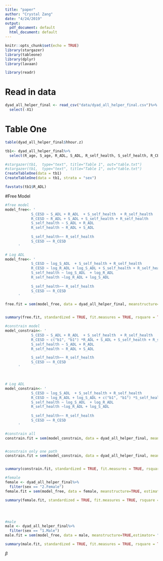 ```yaml
---
title: "paper"
author: "Crystal Zang"
date: "4/24/2019"
output:
  pdf_document: default
  html_document: default
---
```


```r
knitr::opts_chunk$set(echo = TRUE)
library(stargazer)
library(tableone)
library(dplyr)
library(lavaan)

library(readr)
```

# Read in data
```r
dyad_all_helper_final <- read_csv("data/dyad_all_helper_final.csv")%>%
  select(-X1)
```

# Table One
```r
table(dyad_all_helper_final$hhour.z)

tb1<- dyad_all_helper_final%>%
  select(R_age, S_age, R_ADL, S_ADL, R_self_health, S_self_health, R_CESD, S_CESD, sex, cohort)

#stargazer(tb1,  type="text", title="Table 1", out="table.txt")
#stargazer(tb1,  type="text", title="Table 1", out="table.txt")
CreateTableOne(data = tb1)
CreateTableOne(data = tb1, strata = "sex")

favstats(tb1$R_ADL)
```


#Free Model
```r
#free model 
model_free<- '
            S_CESD ~ S_ADL + R_ADL  + S_self_health  + R_self_health 
            R_CESD ~ R_ADL + S_ADL + S_self_health + R_self_health 
            S_self_health ~ S_ADL + R_ADL
            R_self_health ~ R_ADL + S_ADL 
            
            S_self_health~~ R_self_health
            S_CESD ~~ R_CESD
      '

# Log ADL 
model_free<- '
            S_CESD ~ log_S_ADL  + S_self_health + R_self_health 
            R_CESD ~ log_R_ADL + log_S_ADL + S_self_health + R_self_health 
            S_self_health ~ log_S_ADL  + log_R_ADL
            R_self_health ~log_R_ADL + log_S_ADL
            
            S_self_health~~ R_self_health
            S_CESD ~~ R_CESD
      '

free.fit = sem(model_free, data = dyad_all_helper_final, meanstructure=TRUE, group= "sex", estimator="MLMV")


summary(free.fit, standardized = TRUE, fit.measures = TRUE, rsquare = TRUE)

```



```r
#constrain model 
model_constrain<- '
            S_CESD ~ S_ADL + R_ADL  + S_self_health  + R_self_health 
            R_CESD ~ c("b1", "b1") *R_ADL + S_ADL + S_self_health + R_self_health 
            S_self_health ~ S_ADL + R_ADL
            R_self_health ~ R_ADL + S_ADL 

            S_self_health~~ R_self_health
            S_CESD ~~ R_CESD
      '



# Log ADL 
model_constrain<- '
            S_CESD ~ log_S_ADL  + S_self_health + R_self_health 
            R_CESD ~ log_R_ADL + log_S_ADL + c("b1", "b1") *S_self_health + R_self_health 
            S_self_health ~ log_S_ADL  + log_R_ADL
            R_self_health ~log_R_ADL + log_S_ADL
            
            S_self_health~~ R_self_health
            S_CESD ~~ R_CESD
      '

#constrain all
constrain.fit = sem(model_constrain, data = dyad_all_helper_final, meanstructure=TRUE, group= "sex", estimator = "MLMV", group.equal = c("intercepts", "regressions"))


#constrain only one path
constrain.fit = sem(model_constrain, data = dyad_all_helper_final, meanstructure=TRUE, group= "sex", estimator = "MLMV")


summary(constrain.fit, standardized = TRUE, fit.measures = TRUE, rsquare = TRUE)
```

```r
#female
female <- dyad_all_helper_final%>%
  filter(sex == "2.Female")
female.fit = sem(model_free, data = female, meanstructure=TRUE, estimator= "MLMV")

summary(female.fit, standardized = TRUE, fit.measures = TRUE, rsquare = TRUE)




#male
male <- dyad_all_helper_final%>%
  filter(sex == "1.Male")
male.fit = sem(model_free, data = male, meanstructure=TRUE,estimator= "MLMV")

summary(male.fit, standardized = TRUE, fit.measures = TRUE, rsquare = TRUE)

```

$\beta$